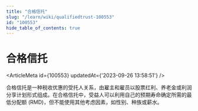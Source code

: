 ```yaml
---
title: "合格信托"
slug: "/learn/wiki/qualifiedtrust-100553"
id: "100553"
hide_table_of_contents: true
---
```



# 合格信托

<ArticleMeta id={100553} updatedAt={'2023-09-26 13:58:51'} />
<div className='border-solid border-b border-t-0 my-4 border-[var(--ifm-color-gray-300)]' />

合格信托是一种税收优惠的受托人关系，由雇主和雇员以股票红利、养老金或利润分享计划形式组成。在合格信托中，受益人可以利用自己的预期寿命确定所需的最低分配额 (RMD)，但不能使用其他考虑因素，如性别、种族或薪水。
